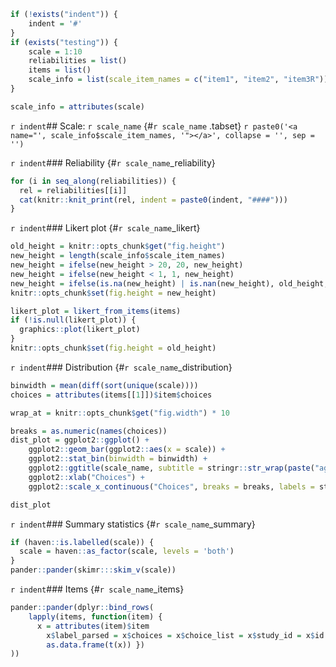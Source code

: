 ```r
if (!exists("indent")) {
	indent = '#'
}
if (exists("testing")) {
	scale = 1:10
	reliabilities = list()
	items = list()
	scale_info = list(scale_item_names = c("item1", "item2", "item3R"))
}

scale_info = attributes(scale)
```

`r indent`## Scale: `r scale_name` {#`r scale_name` .tabset}
`r paste0('<a name="', scale_info$scale_item_names, '"></a>', collapse = '', sep = '')`

`r indent`### Reliability {#`r scale_name`_reliability}
```r
for (i in seq_along(reliabilities)) {
  rel = reliabilities[[i]]
  cat(knitr::knit_print(rel, indent = paste0(indent, "####")))
}
```

`r indent`### Likert plot {#`r scale_name`_likert}

```r
old_height = knitr::opts_chunk$get("fig.height")
new_height = length(scale_info$scale_item_names)
new_height = ifelse(new_height > 20, 20, new_height)
new_height = ifelse(new_height < 1, 1, new_height)
new_height = ifelse(is.na(new_height) | is.nan(new_height), old_height, new_height)
knitr::opts_chunk$set(fig.height = new_height)
```
```r
likert_plot = likert_from_items(items)
if (!is.null(likert_plot)) {
  graphics::plot(likert_plot)
}
knitr::opts_chunk$set(fig.height = old_height)
```


`r indent`### Distribution {#`r scale_name`_distribution}
```r
binwidth = mean(diff(sort(unique(scale))))
choices = attributes(items[[1]])$item$choices

wrap_at = knitr::opts_chunk$get("fig.width") * 10
```
```r
breaks = as.numeric(names(choices))
dist_plot = ggplot2::ggplot() +
	ggplot2::geom_bar(ggplot2::aes(x = scale)) +
	ggplot2::stat_bin(binwidth = binwidth) + 
	ggplot2::ggtitle(scale_name, subtitle = stringr::str_wrap(paste("aggregated over", length(scale_info$scale_item_names), "items"), wrap_at)) + 
	ggplot2::xlab("Choices") + 
	ggplot2::scale_x_continuous("Choices", breaks = breaks, labels = stringr::str_wrap(unlist(choices), 15), limits = range(breaks))

dist_plot
```

`r indent`### Summary statistics {#`r scale_name`_summary}
```r
if (haven::is.labelled(scale)) {
  scale = haven::as_factor(scale, levels = 'both')
}
pander::pander(skimr:::skim_v(scale))
```

`r indent`### Items {#`r scale_name`_items}

```r
pander::pander(dplyr::bind_rows(
	lapply(items, function(item) { 
	  x = attributes(item)$item
		x$label_parsed = x$choices = x$choice_list = x$study_id = x$id = NULL
		as.data.frame(t(x)) })
))
```

